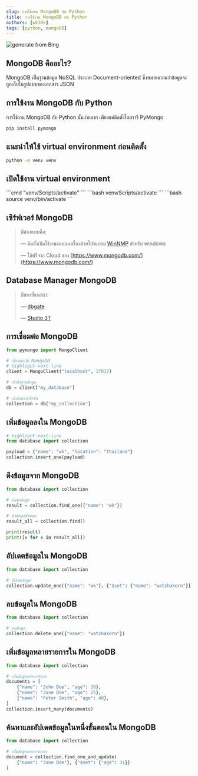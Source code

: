 ```yaml
---
slug: การใช้งาน MongoDB กับ Python
title: การใช้งาน MongoDB กับ Python
authors: [wk18k]
tags: [python, mongoDB]
---
```




![generate from Bing](OIG4.jpg)

<TOCInline toc={toc} />



## **MongoDB คืออะไร?**

MongoDB เป็นฐานข้อมูล NoSQL ประเภท Document-oriented ซึ่งหมายความว่าข้อมูลจะถูกเก็บในรูปแบบของเอกสาร JSON

## **การใช้งาน MongoDB กับ Python**

การใช้งาน MongoDB กับ Python นั้นง่ายมาก เพียงแค่ติดตั้งไลบรารี PyMongo

```bash
pip install pymongo
```

## **แนะนำให้ใช้ virtual environment ก่อนติดตั้ง**

```bash
python -m venv venv
```

## **เปิดใช้งาน virtual environment**


<Tabs>
  <TabItem value="cmd" label="CMD" default>
    ```cmd 
    "venv/Scripts/activate"
    ```
  </TabItem>
  <TabItem value="powershell" label="PowerShell">
    ```bash 
    venv/Scripts/activate
    ```
  </TabItem>
  <TabItem value="bash" label="BASH">
    ```bash 
    source venv/bin/activate 
    ```
  </TabItem>

</Tabs>

## **เซิร์ฟเวอร์ MongoDB**

> มีสองแบบคือ:
>
> — ติดตั้งเปิดใช้งานเองบนเครื่องด้วยโปรแกรม [WinNMP](https://sourceforge.net/projects/wtnmp/files/latest/download) สำหรับ windows
>
> — ใช้ฟรีจาก Cloud ของ [https://www.mongodb.com/](https://www.mongodb.com/) 

## **Database Manager MongoDB**

> มีสองที่แนะนำ:
>
> — [dbgate](https://dbgate.org/)
>
> — [Studio 3T](https://studio3t.com/download/) 

## **การเชื่อมต่อ MongoDB**
```python title="database.py"
from pymongo import MongoClient

# เชื่อมต่อกับ MongoDB
# highlight-next-line
client = MongoClient("localhost", 27017)

# เข้าถึงฐานข้อมูล
db = client["my_database"]

# เข้าถึงคอลเล็กชัน
collection = db["my_collection"]
```

## **เพิ่มข้อมูลลงใน MongoDB**
```python title="app.py"
# highlight-next-line
from database import collection

payload = {"name": "wk", "location": "thailand"}
collection.insert_one(payload)
```

## **ดึงข้อมูลจาก MongoDB**
```python title="app.py"
from database import collection

# ค้นหาข้อมูล
result = collection.find_one({"name": "wk"})

# ดึงข้อมูลทั้งหมด
result_all = collection.find()

print(result)
print([x for x in result_all])

```

## **อัปเดตข้อมูลใน MongoDB**
```python title="app.py"
from database import collection

# อัปเดตข้อมูล
collection.update_one({"name": "wk"}, {"$set": {"name": "watchakorn"}})
```

## **ลบข้อมูลใน MongoDB**
```python title="app.py"
from database import collection

# ลบข้อมูล
collection.delete_one({"name": "watchakorn"})
```

## **เพิ่มข้อมูลหลายรายการใน MongoDB**
```python title="app.py"
from database import collection

# เพิ่มข้อมูลหลายรายการ
documents = [
    {"name": "John Doe", "age": 30},
    {"name": "Jane Doe", "age": 25},
    {"name": "Peter Smith", "age": 40},
]
collection.insert_many(documents)
```

## **ค้นหาและอัปเดตข้อมูลในหนึ่งขั้นตอนใน MongoDB**
```python title="app.py"
from database import collection

# เพิ่มข้อมูลหลายรายการ
document = collection.find_one_and_update(
    {"name": "Jane Doe"}, {"$set": {"age": 31}}
)

```